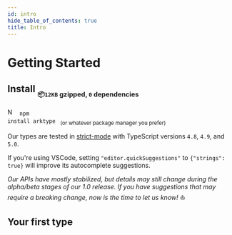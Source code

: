 ```yaml
---
id: intro
hide_table_of_contents: true
title: Intro
---
```


# Getting Started


<!-- @blockFrom:README.md:install |> replace(./dev/arktype.io/static,) |> replace({ type },{"{"} type {"}"}) -->

## Install <sub><sub>📦`12KB` gzipped, `0` dependencies</sub></sub>

<img src="/img/npm.svg" alt="Npm Icon" height="16px" /> <code>
    npm install arktype
</code>
<sub>(or whatever package manager you prefer)</sub>
<br />

Our types are tested in [strict-mode](https://www.typescriptlang.org/tsconfig#strict) with TypeScript versions `4.8`, `4.9`, and `5.0`.

If you're using VSCode, setting `"editor.quickSuggestions"` to `{"strings": true}` will improve its autocomplete suggestions.

_Our APIs have mostly stabilized, but details may still change during the alpha/beta stages of our 1.0 release. If you have suggestions that may require a breaking change, now is the time to let us know!_ ⛵

<!-- @blockEnd -->

## Your first type

<StackBlitzDemo embedId="type" />
